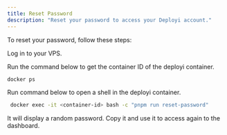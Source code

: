 ```yaml
---
title: Reset Password
description: "Reset your password to access your Deployi account."
---
```



To reset your password, follow these steps:

<Steps>
<Step>
Log in to your VPS.
 
</Step>
 
<Step>
 
Run the command below to get the container ID of the deployi container.

```bash
docker ps
```
 
</Step>
 
<Step>

Run command below to open a shell in the deployi container.
```bash
 docker exec -it <container-id> bash -c "pnpm run reset-password"
``` 

 
</Step>
<Step>

It will display a random password. Copy it and use it to access again to the dashboard.

 
</Step>
</Steps>